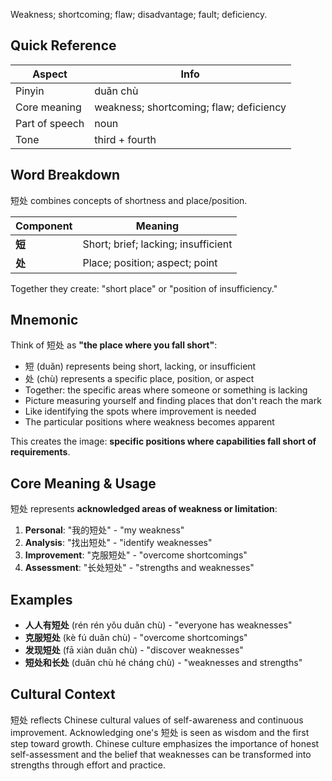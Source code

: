 Weakness; shortcoming; flaw; disadvantage; fault; deficiency.

## Quick Reference

| Aspect         | Info                                    |
| -------------- | --------------------------------------- |
| Pinyin         | duǎn chù                                |
| Core meaning   | weakness; shortcoming; flaw; deficiency |
| Part of speech | noun                                    |
| Tone           | third + fourth                          |

## Word Breakdown

短处 combines concepts of shortness and place/position.

| Component | Meaning                             |
| --------- | ----------------------------------- |
| **短**    | Short; brief; lacking; insufficient |
| **处**    | Place; position; aspect; point      |

Together they create: "short place" or "position of insufficiency."

## Mnemonic

Think of 短处 as **"the place where you fall short"**:

- 短 (duǎn) represents being short, lacking, or insufficient
- 处 (chù) represents a specific place, position, or aspect
- Together: the specific areas where someone or something is lacking
- Picture measuring yourself and finding places that don't reach the mark
- Like identifying the spots where improvement is needed
- The particular positions where weakness becomes apparent

This creates the image: **specific positions where capabilities fall short of requirements**.

## Core Meaning & Usage

短处 represents **acknowledged areas of weakness or limitation**:

1. **Personal**: "我的短处" - "my weakness"
2. **Analysis**: "找出短处" - "identify weaknesses"
3. **Improvement**: "克服短处" - "overcome shortcomings"
4. **Assessment**: "长处短处" - "strengths and weaknesses"

## Examples

- **人人有短处** (rén rén yǒu duǎn chù) - "everyone has weaknesses"
- **克服短处** (kè fú duǎn chù) - "overcome shortcomings"
- **发现短处** (fā xiàn duǎn chù) - "discover weaknesses"
- **短处和长处** (duǎn chù hé cháng chù) - "weaknesses and strengths"

## Cultural Context

短处 reflects Chinese cultural values of self-awareness and continuous improvement. Acknowledging
one's 短处 is seen as wisdom and the first step toward growth. Chinese culture emphasizes the
importance of honest self-assessment and the belief that weaknesses can be transformed into
strengths through effort and practice.
